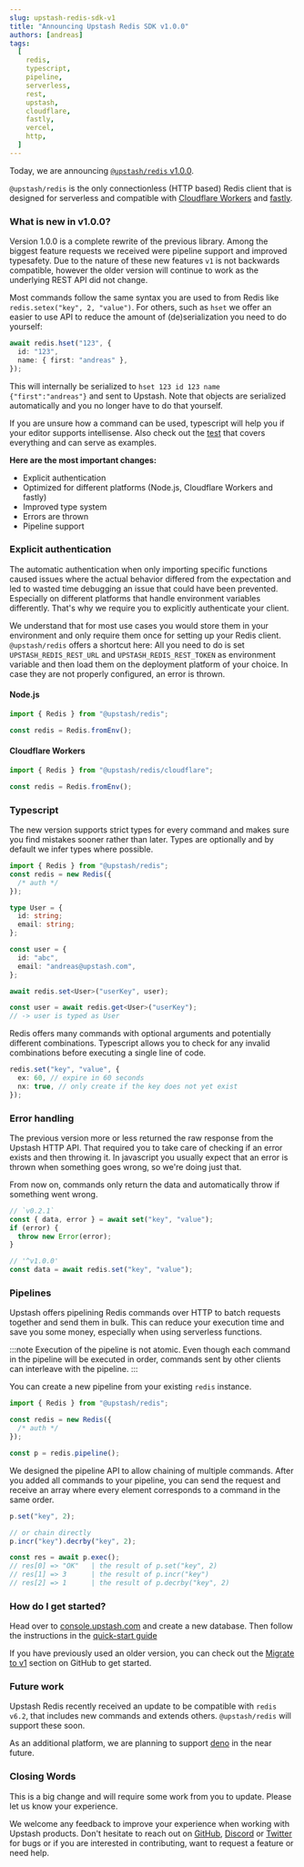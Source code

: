 ```yaml
---
slug: upstash-redis-sdk-v1
title: "Announcing Upstash Redis SDK v1.0.0"
authors: [andreas]
tags:
  [
    redis,
    typescript,
    pipeline,
    serverless,
    rest,
    upstash,
    cloudflare,
    fastly,
    vercel,
    http,
  ]
---
```


Today, we are announcing [`@upstash/redis` v1.0.0](https://github.com/upstash/upstash-redis/releases/tag/v1.0.0).

`@upstash/redis` is the only connectionless (HTTP based) Redis client that is designed for serverless and compatible with [Cloudflare Workers](https://workers.cloudflare.com/) and [fastly](https://www.fastly.com/).

### What is new in v1.0.0?

Version 1.0.0 is a complete rewrite of the previous library. Among the biggest feature requests we received were pipeline support and improved typesafety.
Due to the nature of these new features `v1` is not backwards compatible, however the older version will continue to work as the underlying REST API did not change.

Most commands follow the same syntax you are used to from Redis like `redis.setex("key", 2, "value")`. For others, such as `hset` we offer an easier to use API to reduce the amount of (de)serialization you need to do yourself:

```ts
await redis.hset("123", {
  id: "123",
  name: { first: "andreas" },
});
```

This will internally be serialized to `hset 123 id 123 name {"first":"andreas"}` and sent to Upstash. Note that objects are serialized automatically and you no longer have to do that yourself.

If you are unsure how a command can be used, typescript will help you if your editor supports intellisense. Also check out the [test](https://github.com/upstash/upstash-redis/tree/main/pkg/commands) that covers everything and can serve as examples.

**Here are the most important changes:**

- Explicit authentication
- Optimized for different platforms (Node.js, Cloudflare Workers and fastly)
- Improved type system
- Errors are thrown
- Pipeline support

### Explicit authentication

The automatic authentication when only importing specific functions caused issues where the actual behavior differed from the expectation and led to wasted time debugging an issue that could have been prevented. Especially on different platforms that handle environment variables differently. That's why we require you to explicitly authenticate your client.

We understand that for most use cases you would store them in your environment and only require them once for setting up your Redis client. `@upstash/redis` offers a shortcut here: All you need to do is set `UPSTASH_REDIS_REST_URL` and `UPSTASH_REDIS_REST_TOKEN` as environment variable and then load them on the deployment platform of your choice. In case they are not properly configured, an error is thrown.

#### Node.js

```ts
import { Redis } from "@upstash/redis";

const redis = Redis.fromEnv();
```

#### Cloudflare Workers

```ts
import { Redis } from "@upstash/redis/cloudflare";

const redis = Redis.fromEnv();
```

### Typescript

The new version supports strict types for every command and makes sure you find mistakes sooner rather than later.
Types are optionally and by default we infer types where possible.

```ts
import { Redis } from "@upstash/redis";
const redis = new Redis({
  /* auth */
});

type User = {
  id: string;
  email: string;
};

const user = {
  id: "abc",
  email: "andreas@upstash.com",
};

await redis.set<User>("userKey", user);

const user = await redis.get<User>("userKey");
// -> user is typed as User
```

Redis offers many commands with optional arguments and potentially different combinations. Typescript allows you to check for any invalid combinations before executing a single line of code.

```ts
redis.set("key", "value", {
  ex: 60, // expire in 60 seconds
  nx: true, // only create if the key does not yet exist
});
```

### Error handling

The previous version more or less returned the raw response from the Upstash HTTP API. That required you to take care of checking if an error exists and then throwing it.
In javascript you usually expect that an error is thrown when something goes wrong, so we're doing just that.

From now on, commands only return the data and automatically throw if something went wrong.

```ts
// `v0.2.1`
const { data, error } = await set("key", "value");
if (error) {
  throw new Error(error);
}
```

```ts
// '^v1.0.0'
const data = await redis.set("key", "value");
```

### Pipelines

Upstash offers pipelining Redis commands over HTTP to batch requests together and send them in bulk.
This can reduce your execution time and save you some money, especially when using serverless functions.

:::note
Execution of the pipeline is not atomic. Even though each command in the pipeline will be executed in order, commands sent by other clients can interleave with the pipeline.
:::

You can create a new pipeline from your existing `redis` instance.

```ts
import { Redis } from "@upstash/redis";

const redis = new Redis({
  /* auth */
});

const p = redis.pipeline();
```

We designed the pipeline API to allow chaining of multiple commands. After you added all commands to your pipeline, you can send the request and receive an array where every element corresponds to a command in the same order.

```ts
p.set("key", 2);

// or chain directly
p.incr("key").decrby("key", 2);

const res = await p.exec();
// res[0] => "OK"   | the result of p.set("key", 2)
// res[1] => 3      | the result of p.incr("key")
// res[2] => 1      | the result of p.decrby("key", 2)
```

### How do I get started?

Head over to [console.upstash.com](https://console.upstash.com/) and create a new database.
Then follow the instructions in the [quick-start guide](https://github.com/upstash/upstash-redis#quick-start)

If you have previously used an older version, you can check out the [Migrate to v1](https://github.com/upstash/upstash-redis#migrating-to-v1) section on GitHub to get started.

### Future work

Upstash Redis recently received an update to be compatible with `redis v6.2`, that includes new commands and extends others. `@upstash/redis` will support these soon.

As an additional platform, we are planning to support [deno](https://deno.land/) in the near future.

### Closing Words

This is a big change and will require some work from you to update. Please let us know your experience.

We welcome any feedback to improve your experience when working with Upstash products.
Don't hesitate to reach out on [GitHub](https://github.com/upstash/upstash-redis/issues/new), [Discord](https://upstash.com/discord) or [Twitter](https://twitter.com/upstash) for bugs or if you are interested in contributing, want to request a feature or need help.
